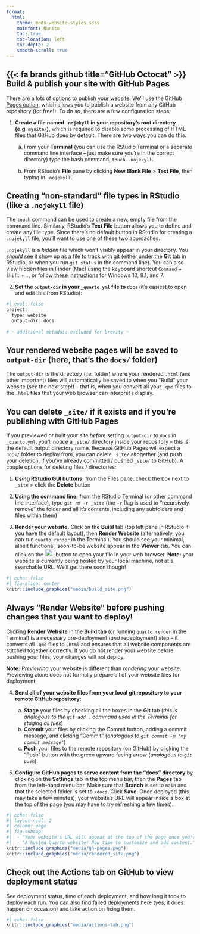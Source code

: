 ```yaml
---
format: 
  html:
    theme: meds-website-styles.scss
    mainfont: Nunito
    toc: true
    toc-location: left
    toc-depth: 2
    smooth-scroll: true
---
```


## {{< fa brands github title="GitHub Octocat" >}} Build & publish your site with GitHub Pages {#github-pages}

There are a [lots of options to publish your website](https://quarto.org/docs/publishing/){target="_blank"}. We'll use the [GitHub Pages option](https://quarto.org/docs/publishing/github-pages.html){target="_blank"}, which allows you to publish a website from any GitHub repository (for free!). To do so, there are a few configuration steps:

1.  **Create a file named `.nojekyll` in your repository's root directory (e.g. `mysite/`)**, which is required to disable some processing of HTML files that GitHub does by default. There are two ways you can do this: 

    a. From your **Terminal** (you can use the RStudio Terminal or a separate command line interface -- just make sure you're in the correct directory) type the bash command, `touch .nojekyll`.
      
    b. From RStudio's **File** pane by clicking **New Blank File** > **Text File**, then typing in `.nojekyll`.

::: {.callout-note collapse=true}
## Creating "non-standard" file types in RStudio (like a `.nojekyll` file)

The `touch` command can be used to create a new, empty file from the command line. Similarly, RStudio's **Text File** button allows you to define and create any file type. Since there's no default button in RStudio for creating a `.nojekyll` file, you'll want to use one of these two approaches.

`.nojekyll` is a *hidden* file which won't visibly appear in your directory. You *should* see it show up as a file to track with git (either under the **Git** tab in RStudio, or when you run `git status` in the command line). You can also view hidden files in Finder (Mac) using the keyboard shortcut `Command` + `Shift` + `.`, or follow [these instructions](https://support.microsoft.com/en-us/windows/show-hidden-files-0320fe58-0117-fd59-6851-9b7f9840fdb2){target="_blank"} for Windows 10, 8.1, and 7.
:::

2.  **Set the `output-dir` in your `_quarto.yml` file to `docs`** (it's easiest to open and edit this from RStudio):

```r
#| eval: false
project:
  type: website
  output-dir: docs
  
# ~ additional metadata excluded for brevity ~
```

::: {.callout-note collapse=true}
## Your rendered website pages will be saved to `output-dir` (here, that's the `docs/` folder)
The `output-dir` is the directory (i.e. folder) where your rendered `.html` (and other important) files will automatically be saved to when you "Build" your website (see the next step!) -- that is, when you convert all your `.qmd` files to the `.html` files that your web browser can interpret / display. 
:::

::: {.callout-tip collapse="true"}
## You can delete `_site/` if it exists and if you're publishing with GitHub Pages 
If you previewed or built your site *before* setting `output-dir` to `docs` in `_quarto.yml`, you'll notice a `_site/` directory inside your repository -- this is the default output directory name. Because GitHub Pages will expect a `docs/` folder to deploy from, you can delete `_site/` altogether (and push your deletion, if you've already committed / pushed `_site/` to GitHub). A couple options for deleting files / directories:

1. **Using RStudio GUI buttons:** from the Files pane, check the box next to `_site` > click the **Delete** button

2. **Using the command line:** from the RStudio Terminal (or other command line interface), type `git rm -r _site` (the `-r` flag is used to "recursively remove" the folder and all it's contents, including any subfolders and files within them)
:::

3.  **Render your website.** Click on the **Build** tab (top left pane in RStudio if you have the default layout), then **Render Website** (alternatively, you can run `quarto render` in the Terminal). You should see your minimal, albeit functional, soon-to-be website appear in the **Viewer** tab. You can click on the <img src="media/view_in_browser.png" alt="A browser window overlaid by an arrow pointing up and angled to the right." style="display: inline-block; margin: 0; position: relative; top: 0px; width:25px;height:20px;"/> button to open your file in your web browser. **Note:** your website is currently being hosted by your local machine, not at a searchable URL. We'll get there soon though!

```r
#| echo: false
#| fig-align: center
knitr::include_graphics("media/build_site.png")
```

::: {.callout-important}
## Always "Render Website" before pushing changes that you want to deploy!

Clicking **Render Website** in the **Build tab** (or running `quarto render` in the Terminal) is a necessary pre-deployment (*and* redeployment) step – it converts all `.qmd` files to `.html` and ensures that all website components are stitched together correctly. If you do not render your website before pushing your files, your changes will not deploy.

**Note:** *Previewing* your website is different than *rendering* your website. Previewing alone does not formally prepare all of your website files for deployment.
:::

4.  **Send all of your website files from your local git repository to your remote GitHub repository:** 

    a.  **Stage** your files by checking all the boxes in the **Git** tab (*this is analogous to the `git add .` command used in the Terminal for staging all files*)
    b.  **Commit** your files by clicking the Commit button, adding a commit message, and clicking "Commit" (*analogous to `git commit -m "my commit message"`*)
    c.  **Push** your files to the remote repository (on GitHub) by clicking the "Push" button with the green upward facing arrow (*analogous to `git push`*).

5.  **Configure GitHub pages to serve content from the "docs" directory** by clicking on the **Settings** tab in the top menu bar, then the **Pages** tab from the left-hand menu bar. Make sure that **Branch** is set to `main` and that the selected folder is set to `/docs`. Click **Save**. Once deployed (this may take a few minutes), your website's URL will appear inside a box at the top of the page (you may have to try refreshing a few times). 

```r
#| echo: false
#| layout-ncol: 2
#| column: page
#| fig-subcap: 
#|  - "Your website's URL will appear at the top of the page once you've configured GitHub pages to host your Quarto site"
#|  - "A hosted Quarto website! Now time to customize and add content."
knitr::include_graphics("media/gh-pages.png")
knitr::include_graphics("media/rendered_site.png")
```

::: {.callout-tip collapse="true"}
## Check out the **Actions** tab on GitHub to view deployment status

See deployment status, time of each deployment, and how long it took to deploy each run. You can also find failed deployments here (yes, it does happen on occasion) and take action on fixing them.

```r
#| echo: false
knitr::include_graphics("media/actions-tab.png")
```
:::
